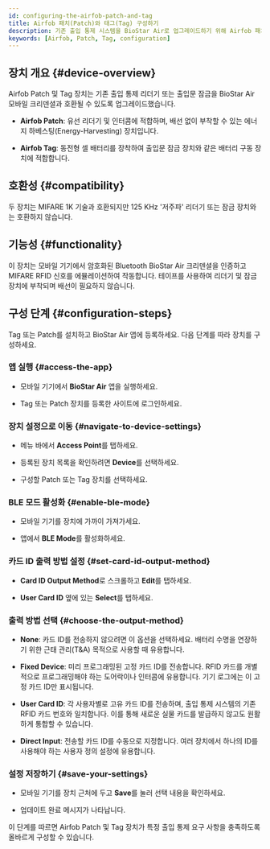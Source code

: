 ```yaml
---
id: configuring-the-airfob-patch-and-tag
title: Airfob 패치(Patch)와 태그(Tag) 구성하기
description: 기존 출입 통제 시스템을 BioStar Air로 업그레이드하기 위해 Airfob 패치 및 태그 장치를 구성하고, BLE 모드 설정, 카드 ID 커스텀 출력 방법을 안내합니다.
keywords: [Airfob, Patch, Tag, configuration]
---
```



## 장치 개요 {#device-overview}

Airfob Patch 및 Tag 장치는 기존 출입 통제 리더기 또는 출입문 잠금을 BioStar Air 모바일 크리덴셜과 호환될 수 있도록 업그레이드했습니다.

* **Airfob Patch**: 유선 리더기 및 인터콤에 적합하며, 배선 없이 부착할 수 있는 에너지 하베스팅(Energy-Harvesting) 장치입니다.

* **Airfob Tag**: 동전형 셀 배터리를 장착하여 출입문 잠금 장치와 같은 배터리 구동 장치에 적합합니다.

<CustomerNote />


## 호환성 {#compatibility}

두 장치는 MIFARE 1K 기술과 호환되지만 125 KHz '저주파' 리더기 또는 잠금 장치와는 호환하지 않습니다.


## 기능성 {#functionality}

이 장치는 모바일 기기에서 암호화된 Bluetooth BioStar Air 크리덴셜을 인증하고 MIFARE RFID 신호를 에뮬레이션하여 작동합니다. 테이프를 사용하여 리더기 및 잠금 장치에 부착되며 배선이 필요하지 않습니다.


## 구성 단계 {#configuration-steps}

Tag 또는 Patch를 설치하고 BioStar Air 앱에 등록하세요. 다음 단계를 따라 장치를 구성하세요.

<Steps>
<Step>

### 앱 실행 {#access-the-app}

* 모바일 기기에서 **BioStar Air** 앱을 실행하세요.

* Tag 또는 Patch 장치를 등록한 사이트에 로그인하세요.

</Step>
<Step>

### 장치 설정으로 이동 {#navigate-to-device-settings}

* 메뉴 바에서 **Access Point**를 탭하세요.

* 등록된 장치 목록을 확인하려면 **Device**를 선택하세요.

* 구성할 Patch 또는 Tag 장치를 선택하세요.

</Step>
<Step>

### BLE 모드 활성화 {#enable-ble-mode}

* 모바일 기기를 장치에 가까이 가져가세요.

* 앱에서 **BLE Mode**를 활성화하세요.

</Step>
<Step>

### 카드 ID 출력 방법 설정 {#set-card-id-output-method}

* **Card ID Output Method**로 스크롤하고 **Edit**를 탭하세요.

* **User Card ID** 옆에 있는 **Select**를 탭하세요.

</Step>
<Step>

### 출력 방법 선택 {#choose-the-output-method}

* **None**: 카드 ID를 전송하지 않으려면 이 옵션을 선택하세요. 배터리 수명을 연장하기 위한 근태 관리(T&A) 목적으로 사용할 때 유용합니다.

* **Fixed Device**: 미리 프로그래밍된 고정 카드 ID를 전송합니다. RFID 카드를 개별적으로 프로그래밍해야 하는 도어락이나 인터콤에 유용합니다. 기기 로그에는 이 고정 카드 ID만 표시됩니다.

* **User Card ID**: 각 사용자별로 고유 카드 ID를 전송하며, 출입 통제 시스템의 기존 RFID 카드 번호와 일치합니다. 이를 통해 새로운 실물 카드를 발급하지 않고도 원활하게 통합할 수 있습니다.

* **Direct Input**: 전송할 카드 ID를 수동으로 지정합니다. 여러 장치에서 하나의 ID를 사용해야 하는 사용자 정의 설정에 유용합니다.

</Step>
<Step>

### 설정 저장하기 {#save-your-settings}

* 모바일 기기를 장치 근처에 두고 **Save**를 눌러 선택 내용을 확인하세요.

* 업데이트 완료 메시지가 나타납니다.

</Step>
</Steps>

이 단계를 따르면 Airfob Patch 및 Tag 장치가 특정 출입 통제 요구 사항을 충족하도록 올바르게 구성할 수 있습니다.